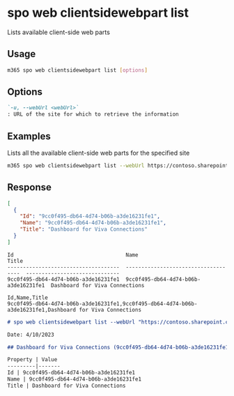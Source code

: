 
# spo web clientsidewebpart list

Lists available client-side web parts

## Usage

```sh
m365 spo web clientsidewebpart list [options]
```

## Options

```md definition-list
`-u, --webUrl <webUrl>`
: URL of the site for which to retrieve the information
```

<Global />

## Examples

Lists all the available client-side web parts for the specified site

```sh
m365 spo web clientsidewebpart list --webUrl https://contoso.sharepoint.com
```

## Response

<Tabs>
  <TabItem value="JSON">

  ```json
  [ 
    {
      "Id": "9cc0f495-db64-4d74-b06b-a3de16231fe1",
      "Name": "9cc0f495-db64-4d74-b06b-a3de16231fe1",
      "Title": "Dashboard for Viva Connections"
    }
  ]
  ```

  </TabItem>
  <TabItem value="Text">

  ```text
  Id                                    Name                                  Title
  ------------------------------------  ------------------------------------  ------------------------------
  9cc0f495-db64-4d74-b06b-a3de16231fe1  9cc0f495-db64-4d74-b06b-a3de16231fe1  Dashboard for Viva Connections
  ```

  </TabItem>
  <TabItem value="CSV">

  ```csv
  Id,Name,Title
  9cc0f495-db64-4d74-b06b-a3de16231fe1,9cc0f495-db64-4d74-b06b-a3de16231fe1,Dashboard for Viva Connections
  ```

  </TabItem>
  <TabItem value="Markdown">

  ```md
  # spo web clientsidewebpart list --webUrl "https://contoso.sharepoint.com"

  Date: 4/10/2023

  ## Dashboard for Viva Connections (9cc0f495-db64-4d74-b06b-a3de16231fe1)

  Property | Value
  ---------|-------
  Id | 9cc0f495-db64-4d74-b06b-a3de16231fe1
  Name | 9cc0f495-db64-4d74-b06b-a3de16231fe1
  Title | Dashboard for Viva Connections        
  ```

  </TabItem>
</Tabs>

